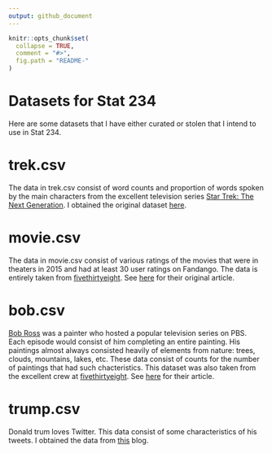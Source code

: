 ```yaml
---
output: github_document
---
```


<!-- README.md is generated from README.Rmd. Please edit that file -->

```r
knitr::opts_chunk$set(
  collapse = TRUE,
  comment = "#>",
  fig.path = "README-"
)
```

# Datasets for Stat 234

Here are some datasets that I have either curated or stolen that I intend to use in Stat 234.

# trek.csv

The data in trek.csv consist of word counts and proportion of words spoken by the main characters from the excellent television series [Star Trek: The Next Generation](https://en.wikipedia.org/wiki/Star_Trek:_The_Next_Generation). I obtained the original dataset [here](https://github.com/RMHogervorst/TNG).

# movie.csv

The data in movie.csv consist of various ratings of the movies that were in theaters in 2015 and had at least 30 user ratings on Fandango. The data is entirely taken from [fivethirtyeight](https://github.com/fivethirtyeight/data/tree/master/fandango). See [here](https://fivethirtyeight.com/features/fandango-movies-ratings/) for their original article.

# bob.csv

[Bob Ross](https://en.wikipedia.org/wiki/Bob_Ross) was a painter who hosted a popular television series on PBS. Each episode would consist of him completing an entire painting. His paintings almost always consisted heavily of elements from nature: trees, clouds, mountains, lakes, etc. These data consist of counts for the number of paintings that had such chacteristics. This dataset was also taken from the excellent crew at [fivethirtyeight](https://github.com/fivethirtyeight/data/tree/master/bob-ross). See [here](https://fivethirtyeight.com/features/a-statistical-analysis-of-the-work-of-bob-ross/) for their article.

# trump.csv

Donald trum loves Twitter. This data consist of some characteristics of his tweets. I obtained the data from [this](http://varianceexplained.org/r/trump-tweets/) blog.
